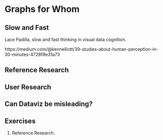 
# Graphs for Whom

## Slow and Fast

Lace Padilla, slow and fast thinking in visual data cognition.

https://medium.com/@kennelliott/39-studies-about-human-perception-in-30-minutes-4728f9e31a73

## Reference Research

## User Research

## Can Dataviz be misleading?

## Exercises

1. Reference Research.
